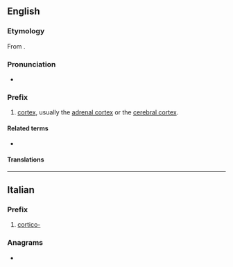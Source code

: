 {{also|cortiço}}
==English==

===Etymology===
{{root|en|ine-pro|*(s)ker- (cut)}}
From {{der|en|la|cortex||bark}}.

===Pronunciation===
* {{a|US}} {{IPA|en|/ˈkɔɹ.tɪ.koʊ/}}

===Prefix===
{{en-prefix}}

# [[cortex]], usually the [[adrenal cortex]] or the [[cerebral cortex]].

====Related terms====
* {{prefixsee|en}}

====Translations====
{{trans-top}}
{{trans-mid}}
{{trans-bottom}}

----

==Italian==

===Prefix===
{{head|it|prefix}}

# [[#English|cortico-]]

===Anagrams===
* {{anagrams|it|a=ccioort|ritocco|ritoccò|triocco}}